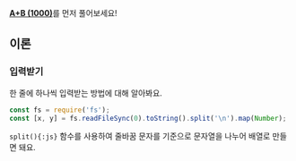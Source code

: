 [**A+B (1000)**](../1000/js)를 먼저 풀어보세요!

## 이론

### 입력받기

한 줄에 하나씩 입력받는 방법에 대해 알아봐요.

```js {2}
const fs = require('fs');
const [x, y] = fs.readFileSync(0).toString().split('\n').map(Number);
```

`split(){:js}` 함수를 사용하여 줄바꿈 문자를 기준으로 문자열을 나누어 배열로 만들면 돼요.
